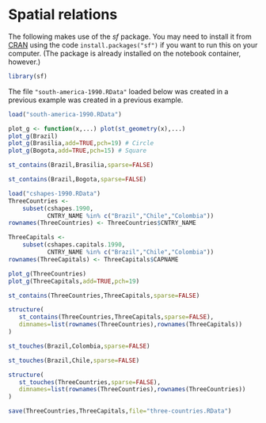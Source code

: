 # Spatial relations


The following makes use of the *sf* package. You may need to install it from
[CRAN](https://cran.r-project.org/package=sf) using the code
`install.packages("sf")` if you want to run this on your computer. (The
package is already installed on the notebook container, however.)

```r
library(sf)
```

The file `"south-america-1990.RData"` loaded below was created in a previous example was created in a previous example.

```r
load("south-america-1990.RData")
```

```r
plot_g <- function(x,...) plot(st_geometry(x),...)
plot_g(Brazil)
plot_g(Brasilia,add=TRUE,pch=19) # Circle
plot_g(Bogota,add=TRUE,pch=15) # Square
```

```r
st_contains(Brazil,Brasilia,sparse=FALSE)
```

```r
st_contains(Brazil,Bogota,sparse=FALSE)
```

```r
load("cshapes-1990.RData")
ThreeCountries <-
    subset(cshapes.1990,
           CNTRY_NAME %in% c("Brazil","Chile","Colombia"))
rownames(ThreeCountries) <- ThreeCountries$CNTRY_NAME
```

```r
ThreeCapitals <-
    subset(cshapes.capitals.1990,
           CNTRY_NAME %in% c("Brazil","Chile","Colombia"))
rownames(ThreeCapitals) <- ThreeCapitals$CAPNAME
```

```r
plot_g(ThreeCountries)
plot_g(ThreeCapitals,add=TRUE,pch=19)
```

```r
st_contains(ThreeCountries,ThreeCapitals,sparse=FALSE)
```

```r
structure(
   st_contains(ThreeCountries,ThreeCapitals,sparse=FALSE),
   dimnames=list(rownames(ThreeCountries),rownames(ThreeCapitals))
)
```

```r
st_touches(Brazil,Colombia,sparse=FALSE)
```

```r
st_touches(Brazil,Chile,sparse=FALSE)
```

```r
structure(
   st_touches(ThreeCountries,sparse=FALSE),
   dimnames=list(rownames(ThreeCountries),rownames(ThreeCountries))
)
```

```r
save(ThreeCountries,ThreeCapitals,file="three-countries.RData")
```
